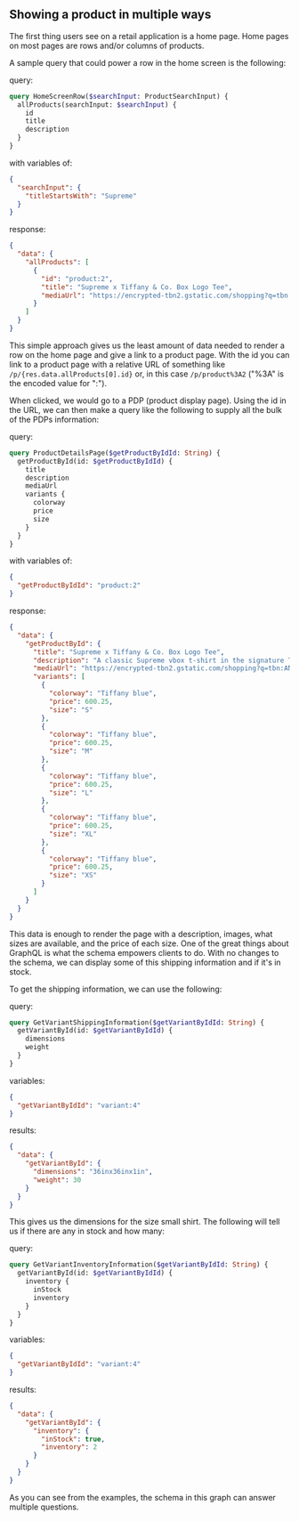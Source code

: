 ## Showing a product in multiple ways

The first thing users see on a retail application is a home page. Home pages on most pages are rows and/or columns of products.

A sample query that could power a row in the home screen is the following:

query:

```graphql
query HomeScreenRow($searchInput: ProductSearchInput) {
  allProducts(searchInput: $searchInput) {
    id
    title
    description
  }
}
```

with variables of:

```JSON
{
  "searchInput": {
    "titleStartsWith": "Supreme"
  }
}
```

response:

```JSON
{
  "data": {
    "allProducts": [
      {
        "id": "product:2",
        "title": "Supreme x Tiffany & Co. Box Logo Tee",
        "mediaUrl": "https://encrypted-tbn2.gstatic.com/shopping?q=tbn:ANd9GcQWDHD3SSS98UAVKODaql7nrDTopfL4tcTnEltW8Yqy4hyDu4i5b70Wb3Y8-wACJIo5g-ZdRULPQKUmt7JfwiaSdgiOBz4pvU_YelKHUI4nhoXmMJPeh_tyWQ"
      }
    ]
  }
}
```

This simple approach gives us the least amount of data needed to render a row on the home page and give a link to a product page. With the id you can link to a product page with a relative URL of something like `/p/{res.data.allProducts[0].id}` or, in this case `/p/product%3A2` ("%3A" is the encoded value for ":").

When clicked, we would go to a PDP (product display page). Using the id in the URL, we can then make a query like the following to supply all the bulk of the PDPs information:

query:

```graphql
query ProductDetailsPage($getProductByIdId: String) {
  getProductById(id: $getProductByIdId) {
    title
    description
    mediaUrl
    variants {
      colorway
      price
      size
    }
  }
}
```

with variables of:

```JSON
{
  "getProductByIdId": "product:2"
}
```

response:

```JSON
{
  "data": {
    "getProductById": {
      "title": "Supreme x Tiffany & Co. Box Logo Tee",
      "description": "A classic Supreme vbox t-shirt in the signature Tiffany blue.",
      "mediaUrl": "https://encrypted-tbn2.gstatic.com/shopping?q=tbn:ANd9GcQWDHD3SSS98UAVKODaql7nrDTopfL4tcTnEltW8Yqy4hyDu4i5b70Wb3Y8-wACJIo5g-ZdRULPQKUmt7JfwiaSdgiOBz4pvU_YelKHUI4nhoXmMJPeh_tyWQ",
      "variants": [
        {
          "colorway": "Tiffany blue",
          "price": 600.25,
          "size": "S"
        },
        {
          "colorway": "Tiffany blue",
          "price": 600.25,
          "size": "M"
        },
        {
          "colorway": "Tiffany blue",
          "price": 600.25,
          "size": "L"
        },
        {
          "colorway": "Tiffany blue",
          "price": 600.25,
          "size": "XL"
        },
        {
          "colorway": "Tiffany blue",
          "price": 600.25,
          "size": "XS"
        }
      ]
    }
  }
}
```

This data is enough to render the page with a description, images, what sizes are available, and the price of each size. One of the great things about GraphQL is what the schema empowers clients to do. With no changes to the schema, we can display some of this shipping information and if it's in stock.

To get the shipping information, we can use the following:

query:

```graphql
query GetVariantShippingInformation($getVariantByIdId: String) {
  getVariantById(id: $getVariantByIdId) {
    dimensions
    weight
  }
}
```

variables:

```JSON
{
  "getVariantByIdId": "variant:4"
}
```

results:

```JSON
{
  "data": {
    "getVariantById": {
      "dimensions": "36inx36inx1in",
      "weight": 30
    }
  }
}
```

This gives us the dimensions for the size small shirt. The following will tell us if there are any in stock and how many:

query:

```graphql
query GetVariantInventoryInformation($getVariantByIdId: String) {
  getVariantById(id: $getVariantByIdId) {
    inventory {
      inStock
      inventory
    }
  }
}
```

variables:

```JSON
{
  "getVariantByIdId": "variant:4"
}
```

results:

```JSON
{
  "data": {
    "getVariantById": {
      "inventory": {
        "inStock": true,
        "inventory": 2
      }
    }
  }
}
```

As you can see from the examples, the schema in this graph can answer multiple questions.
